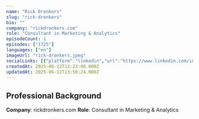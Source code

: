 ```yaml
---
name: "Rick Dronkers"
slug: "rick-dronkers"
bio: ""
company: "rickdronkers.com"
role: "Consultant in Marketing & Analytics"
episodeCount: 1
episodes: ["1725"]
languages: ["en"]
imageUrl: "rick-dronkers.jpeg"
socialLinks: [{"platform":"linkedin","url":"https://www.linkedin.com/in/rickdronkers/"}]
createdAt: 2025-06-12T13:23:08.000Z
updatedAt: 2025-06-12T13:50:24.000Z
---
```


## Professional Background

**Company**: rickdronkers.com
**Role**: Consultant in Marketing & Analytics
